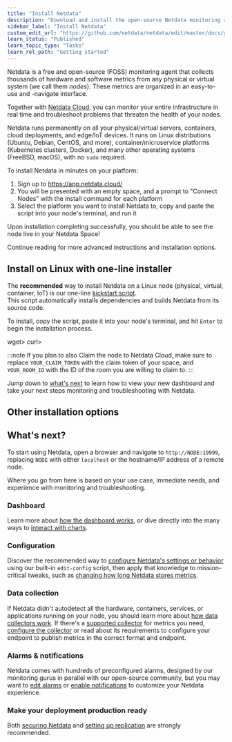 ```yaml
---
title: "Install Netdata"
description: "Download and install the open-source Netdata monitoring agent on physical/virtual servers, Linux (Ubuntu/Debian/CentOS/etc), Docker, Kubernetes, and many others, often with one command."
sidebar_label: "Install Netdata"
custom_edit_url: "https://github.com/netdata/netdata/edit/master/docs/get-started.mdx"
learn_status: "Published"
learn_topic_type: "Tasks"
learn_rel_path: "Getting started"
---
```



Netdata is a free and open-source (FOSS) monitoring agent that collects thousands of hardware and software metrics from
any physical or virtual system (we call them _nodes_). These metrics are organized in an easy-to-use and -navigate interface.

Together with [Netdata Cloud](https://github.com/netdata/netdata/blob/master/docs/cloud/cloud.mdx), you can monitor your entire infrastructure in
real time and troubleshoot problems that threaten the health of your nodes.

Netdata runs permanently on all your physical/virtual servers, containers, cloud deployments, and edge/IoT devices. It
runs on Linux distributions (Ubuntu, Debian, CentOS, and more), container/microservice platforms (Kubernetes clusters,
Docker), and many other operating systems (FreeBSD, macOS), with no `sudo` required.

To install Netdata in minutes on your platform:

1. Sign up to https://app.netdata.cloud/
2. You will be presented with an empty space, and a prompt to "Connect Nodes" with the install command for each platform
3. Select the platform you want to install Netdata to, copy and paste the script into your node's terminal, and run it

Upon installation completing successfully, you should be able to see the node live in your Netdata Space!

Continue reading for more advanced instructions and installation options.

## Install on Linux with one-line installer 

The **recommended** way to install Netdata on a Linux node (physical, virtual, container, IoT) is our one-line
[kickstart script](/docs/nightly/installation/install-netdata-with-kickstart.sh).  
This script automatically installs dependencies and builds Netdata from its source code.

To install, copy the script, paste it into your node's terminal, and hit `Enter` to begin the installation process.

 <Tabs>
  <TabItem value="wget" label=<code>wget</code>>

  <OneLineInstallWget/>

  </TabItem>
  <TabItem value="curl" label=<code>curl</code>>

  <OneLineInstallCurl/>

  </TabItem>
</Tabs>

:::note
If you plan to also Claim the node to Netdata Cloud, 
make sure to replace `YOUR_CLAIM_TOKEN` with the claim token of your space, 
and `YOUR_ROOM_ID` with the ID of the room you are willing to claim to.
:::

Jump down to [what's next](#whats-next) to learn how to view your new dashboard and take your next steps monitoring and
troubleshooting with Netdata.

## Other installation options

<InstallRegexLink>
  <InstallBoxRegexLink
    to="[](/docs/nightly/installation/install-netdata-with-docker)"
    os="Run with Docker" 
    svg="docker" />
  <InstallBoxRegexLink
    to="[](/docs/nightly/installation/deploy-kubernetes-monitoring-with-netdata)"
    os="Deploy on Kubernetes" 
    svg="kubernetes" />
   <InstallBoxRegexLink
    to="[](/docs/nightly/installation/install-netdata-on-macos)"
    os="Install on macOS" 
    svg="macos" />
  <InstallBoxRegexLink
    to="[](/docs/nightly/installation/install-netdata-on-linux-from-a-git-checkout)"
    os="Linux from Git" 
    svg="linux" />
  <InstallBoxRegexLink
    to="[](/docs/nightly/installation/manually-build-netdata-from-source)"
    os="Linux from source"
    svg="linux" />
  <InstallBoxRegexLink
    to="[](/docs/nightly/installation/install-netdata-on-offline-systems)" 
    os="Linux for offline nodes"
    svg="linux" />
</InstallRegexLink>


## What's next?

To start using Netdata, open a browser and navigate to `http://NODE:19999`, replacing `NODE` with either `localhost` or
the hostname/IP address of a remote node.

Where you go from here is based on your use case, immediate needs, and experience with monitoring and troubleshooting.

### Dashboard

Learn more about [how the dashboard works](/docs/nightly/concepts/how-the-dashboard-works), or dive directly into the many ways
to [interact with charts](/docs/nightly/operations/interact-with-charts).

### Configuration

Discover the recommended way to [configure Netdata's settings or behavior](/docs/nightly/concepts/configure-the-netdata-agent) using our built-in
`edit-config` script, then apply that knowledge to mission-critical tweaks, such as [changing how long Netdata stores
metrics](https://github.com/netdata/netdata/blob/master/docs/store/change-metrics-storage.md).

### Data collection

If Netdata didn't autodetect all the hardware, containers, services, or applications running on your node, you should
learn more about [how data collectors work](/docs/nightly/concepts/how-netdata-s-metrics-collectors-work). If there's a [supported
collector](https://github.com/netdata/netdata/blob/master/collectors/COLLECTORS.md) for metrics you need, [configure the collector](/docs/nightly/setup/enable-or-configure-a-collector)
or read about its requirements to configure your endpoint to publish metrics in the correct format and endpoint.

### Alarms & notifications

Netdata comes with hundreds of preconfigured alarms, designed by our monitoring gurus in parallel with our open-source
community, but you may want to [edit alarms](/docs/nightly/setup/configure-health-alarms) or 
[enable notifications](/docs/nightly/setup/enable-alarm-notifications) to customize your Netdata experience.

### Make your deployment production ready

Both [securing Netdata](/docs/nightly/setup/secure-your-nodes) and [setting up replication](https://github.com/netdata/netdata/blob/master/streaming/README.md) are strongly recommended.
